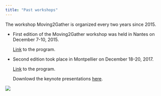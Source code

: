 ```yaml
---
title: "Past workshops"
---
```


The workshop Moving2Gather is organized every two years since 2015. 

- First edition of the Moving2Gather workshop was held in Nantes on December 7-10, 2015. 

    [Link](https://moving2gather.sciencesconf.org/program/details) to the program.

- Second edition took place in Montpellier on December 18-20, 2017. 

    [Link](https://m2g-2017.sciencesconf.org/program/details) to the program.
    
    Downlowd the keynote presentations [here](docs/KeynoteSpeakers.zip).

![](docs/flyer.jpg)


    